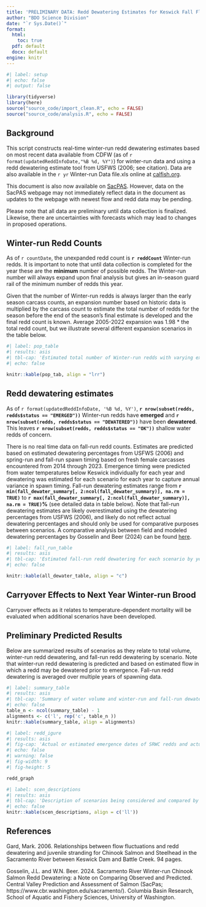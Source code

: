 ```yaml
---
title: 'PRELIMINARY DATA: Redd Dewatering Estimates for Keswick Fall Flow Scenarios'
author: "BDO Science Division"
date: "`r Sys.Date()`"
format:
  html:
    toc: true
  pdf: default
  docx: default
engine: knitr
---
```


```r
#| label: setup
#| echo: false
#| output: false

library(tidyverse)
library(here)
source("source_code/import_clean.R", echo = FALSE)
source("source_code/analysis.R", echo = FALSE)
```

## Background

This script constructs real-time winter-run redd dewatering estimates based on most recent data available from CDFW (as of `r format(updatedReddInfoDate,"%B %d, %Y")`) for winter-run data and using a redd dewatering estimate tool from USFWS (2006; see citation). Data are also available in the `r yr` Winter-run Data file.xls online at [calfish.org](https://www.calfish.org/ProgramsData/ConservationandManagement/CentralValleyMonitoring/CDFWUpperSacRiverBasinSalmonidMonitoring.aspx).

This document is also now available on [SacPAS](https://www.cbr.washington.edu/sacramento/workgroups/usst.html#redd_dewater). However, data on the SacPAS webpage may not immediately reflect data in the document as updates to the webpage with newest flow and redd data may be pending.

Please note that all data are preliminary until data collection is finalized. Likewise, there are uncertainties with forecasts which may lead to changes in proposed operations.

## Winter-run Redd Counts

As of `r countDate`, the unexpanded redd count is **`r reddCount`** Winter-run redds. It is important to note that until data collection is completed for the year these are the **minimum** number of possible redds. The Winter-run number will always expand upon final analysis but gives an in-season guard rail of the minimum number of redds this year.

Given that the number of Winter-run redds is always larger than the early season carcass counts, an expansion number based on historic data is multiplied by the carcass count to estimate the total number of redds for the season before the end of the season's final estimate is developed and the final redd count is known. Average 2005-2022 expansion was 1.98 * the total redd count, but we illustrate several different expansion scenarios in the table below.

```r
#| label: pop_table
#| results: asis
#| tbl-cap: 'Estimated total number of Winter-run redds with varying expansion factors and resulting number of redds that represent 1 percent of the population.'
#| echo: false

knitr::kable(pop_tab, align = "lrr")
```

## Redd dewatering estimates

As of `r format(updatedReddInfoDate, '%B %d, %Y')`, **`r nrow(subset(redds, redds$status == "EMERGED"))`** Winter-run redds have **emerged** and **`r nrow(subset(redds, redds$status == "DEWATERED"))`** have been **dewatered**. This leaves **`r nrow(subset(redds, redds$status == "OK"))`** shallow water redds of concern.

There is no real time data on fall-run redd counts. Estimates are predicted based on estimated dewatering percentages from USFWS (2006) and spring-run and fall-run spawn timing based on fresh female carcasses encountered from 2014 through 2023. Emergence timing were predicted from water temperatures below Keswick individually for each year and dewatering was estimated for each scenario for each year to capture annual variance in spawn timing.  Fall-run dewatering estimates range from **`r min(fall_dewater_summary[, 2:ncol(fall_dewater_summary)], na.rm = TRUE)`** to **`r max(fall_dewater_summary[, 2:ncol(fall_dewater_summary)], na.rm = TRUE)`%** (see detailed data in table below).  Note that fall-run dewatering estimates are likely overestimated using the dewatering percentages from USFWS (2006), and likely do not reflect actual dewatering percentages and should only be used for comparative purposes between scenarios.  A comparative analysis between field and modeled dewatering percentages by Gosselin and Beer (2024) can be found [here](https://www.cbr.washington.edu/sacramento/fishmodel/Note_on_Redd_Dewatering_Observed_v_Predicted.pdf).

```r
#| label: fall_run_table
#| results: asis
#| tbl-cap: 'Estimated fall-run redd dewatering for each scenario by year'
#| echo: false

knitr::kable(all_dewater_table, align = "c")
```
## Carryover Effects to Next Year Winter-run Brood  

Carryover effects as it relates to temperature-dependent mortality will be evaluated when additional scenarios have been developed.

## Preliminary Predicted Results

Below are summarized results of scenarios as they relate to total volume, winter-run redd dewatering, and fall-run redd dewatering by scenario.  Note that winter-run redd dewatering is predicted and based on estimated flow in which a redd may be dewatered prior to emergence.  Fall-run redd dewatering is averaged over multiple years of spawning data.

```r
#| label: summary_table
#| results: asis
#| tbl-cap: 'Summary of water volume and winter-run and fall-run dewatering estimates related to flow scenarios. Each scenario uses actual flow-to-date as of most current report and proposed flows for the remainder of the incubation period. Percentage of the population lost is based on most recent cound data of Winter-run redds.  See scenarios description table for further detailed explanation of scenarios.'
#| echo: false
table_n <- ncol(summary_table) - 1
alignments <- c('l', rep('c', table_n ))
knitr::kable(summary_table, align = alignments)
```
```r
#| label: redd_igure
#| results: asis
#| fig-cap: 'Actual or estimated emergence dates of SRWC redds and actual or estimated dewatering flow for the September-October estimated redd emergence dates as compared to Keswick flow (in cfs) of proposed management alternatives. Points represent dewatered (De), emerged (Em), or remaining (Re) redds. Numbers inside of points indicate how many redds share that estimated emergence date and actual/estimated dewatering flow. Points that fall above/to the right of a flow alternative line are expected to be dewatered given that management alternative is followed. Points that fall below/to the left of/on a flow alternative line are not expected to be dewatered, given that management alternative is followed'
#| echo: false
#| warning: false
#| fig-width: 9
#| fig-height: 5

redd_graph
```

```r
#| label: scen_descriptions
#| results: asis
#| tbl-cap: 'Description of scenarios being considered and compared by the Upper Sacramento Scheduling Team'
#| echo: false
knitr::kable(scen_descriptions, align = c('ll'))
```

## References

Gard, Mark. 2006. Relationships between flow fluctuations and redd dewatering and juvenile stranding for Chinook Salmon and Steelhead in the Sacramento River between Keswick Dam and Battle Creek. 94 pages.

Gosselin, J.L. and W.N. Beer. 2024. Sacramento River Winter-run Chinook Salmon Redd Dewatering: a Note on Comparing Observed and Predicted. Central Valley Prediction and Assessment of Salmon (SacPas; https://www.cbr.washington.edu/sacramento/). Columbia Basin Research, School of Aquatic and Fishery Sciences, University of Washington.

